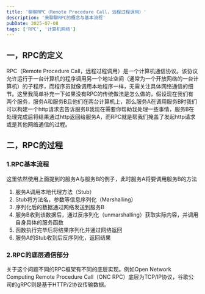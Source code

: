 ```yaml
---
title: '聊聊RPC（Remote Procedure Call，远程过程调用）'
description: '来聊聊RPC的概念与基本流程'
pubDate: 2025-07-08
tags: ['RPC', '计算机网络']
---
```


## 一，RPC的定义
RPC（Remote Procedure Call，远程过程调用）是一个计算机通信协议。该协议允许运行于一台计算机的程序调用另一个地址空间（通常为一个开放网络的一台计算机）的子程序，而程序员就像调用本地程序一样，无需关注具体网络通信的细节。这里我简单补充一下如果没有RPC的传统做法是怎么做的，假设现在我们有两个服务，服务A和服务B且他们在两台计算机上，那么服务A在调用服务B时我们可以构建一个http请求去告诉服务B我现在需要你帮助我处理一些事情，服务B在处理完成后将结果通过http返回给服务A，而RPC就是帮我们掩盖了发起http请求或是其他网络通信的过程。

## 二，RPC的过程
### 1.RPC基本流程
这里依然使用上面提到的服务A与服务B的例子，此时服务A将要调用服务B的方法
1. 服务A调用本地代理方法（Stub）
2. Stub将方法名，参数等信息序列化（Marshalling）
3. 序列化后的数据通过网络发送到服务B
4. 服务B收到该数据后，通过反序列化（unmarshalling）获取实际内容，并调用自身具体的服务函数
5. 函数执行完毕后将结果序列化并通过网络返回
6. 服务A的Stub收到后反序列化，返回结果
### 2.RPC的底层通信部分
关于这个问题不同的RPC框架有不同的底层实现。例如Open Network Computing Remote Procedure Call（ONC RPC）底层为TCP/IP协议，谷歌公司的gRPC则是基于HTTP/2协议传输数据。